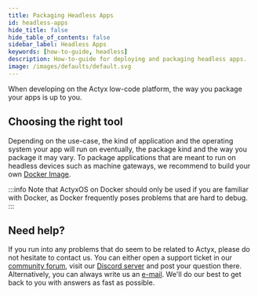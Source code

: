 ```yaml
---
title: Packaging Headless Apps
id: headless-apps
hide_title: false
hide_table_of_contents: false
sidebar_label: Headless Apps
keywords: [how-to-guide, headless]
description: How-to-guide for deploying and packaging headless apps.
image: /images/defaults/default.svg
---
```


When developing on the Actyx low-code platform, the way you package your apps is up to you.

## Choosing the right tool

Depending on the use-case, the kind of application and the operating system your app will run on eventually, the package kind and the way you package it may vary.
To package applications that are meant to run on headless devices such as machine gateways, we recommend to build your own [Docker Image](https://docs.docker.com/develop/develop-images/dockerfile_best-practices/).

:::info
Note that ActyxOS on Docker should only be used if you are familiar with Docker, as Docker frequently poses problems that are hard to debug.
:::

## Need help?

If you run into any problems that do seem to be related to Actyx, please do not hesitate to contact us.
You can either open a support ticket in our [community forum](https://community.actyx.com), visit our [Discord server](https://discord.gg/262yJhc) and post your question there.
Alternatively, you can always write us an [e-mail](mailto:developer@actyx.io).
We'll do our best to get back to you with answers as fast as possible.
